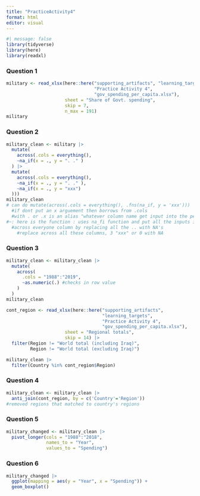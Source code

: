 ```yaml
---
title: "PracticeActivity4"
format: html
editor: visual
---
```


```r
#| message: false
library(tidyverse)
library(here)
library(readxl)

```

### Question 1

```r
military <- read_xlsx(here::here("supporting_artifacts", "learning_targets",
                                 "Practice Activity 4", 
                                 "gov_spending_per_capita.xlsx"), 
                      sheet = "Share of Govt. spending", 
                      skip = 7, 
                      n_max = 191)
military

```

### Question 2

```r
military_clean <- military |>
  mutate(
    across(.cols = everything(),
    ~na_if(x = ., y = ". ." )
  ) |>
  mutate(
    across(.cols = everything(),
    ~na_if(x = ., y = ". ." ),
    ~na_if(x = ., y = "xxx")
  )))
military_clean
# can do mutate(across(.cols = everything(), .fns(na_if, y = 'xxx')))
  #if dont put an x arguement then borrows from .cols
  #with . or .x is an alias "whatever column name get input into the period location
#~: here is the function : uses na_fi function and put all the inputs into the period part, and use xxx to replace missing values
  #across everyone column by replacing all the .. with NA's
    #replace across all these columns, 3 "xxx" or 0 with NA
```

### Question 3

```r
military_clean <- military_clean |>
  mutate(
    across(
      .cols = "1988":"2019",
      ~as.numeric(.) #checks in row value
    )
  )
military_clean
```

```r
cont_region <- read_xlsx(here::here("supporting_artifacts", 
                                    "learning_targets", 
                                    "Practice Activity 4",
                                    "gov_spending_per_capita.xlsx"), 
                      sheet = "Regional totals", 
                      skip = 14) |> 
  filter(Region != "World total (including Iraq)", 
         Region != "World total (excluding Iraq)")
```

```r
military_clean |> 
  filter(Country %in% cont_region$Region)
```

### Question 4

```r
military_clean <- military_clean |> 
  anti_join(cont_region, by = c('Country'='Region'))
#removed regions that matched to country's regions
```

### Question 5

```r
military_changed <- military_clean |>
  pivot_longer(cols = "1988":"2018",
               names_to = "Year",
               values_to = "Spending")
```

### Question 6

```r
military_changed |>
  ggplot(mapping = aes(y = "Year", x = "Spending")) + 
  geom_boxplot()
```
